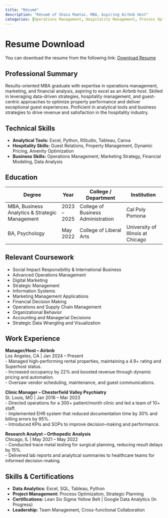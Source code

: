 ```yaml
---
title: "Résumé"
description: "Résumé of Shaza Mumtaz, MBA, Aspiring Airbnb Host"
categories: [Operations Management, Hospitality Management, Process Optimization, Hosting, Data Analysis]
---
```


# Resume Download

You can download the resume from the following link: <a href="resume/Shaza-Mumtaz-Resume.pdf" download>Download Resume</a>


## Professional Summary
Results-oriented MBA graduate with expertise in operations management, marketing, and financial analysis, aspiring to excel as an Airbnb host. Skilled in leveraging data-driven strategies, hospitality management, and guest-centric approaches to optimize property performance and deliver exceptional guest experiences. Proficient in analytical tools and business strategies to drive revenue and satisfaction in the hospitality industry.

## Technical Skills
- **Analytical Tools:** Excel, Python, RStudio, Tableau, Canva  
- **Hospitality Skills:** Guest Relations, Property Management, Dynamic Pricing, Amenity Optimization  
- **Business Skills:** Operations Management, Marketing Strategy, Financial Modeling, Data Analysis  

## Education
| Degree                                      | Year     | College / Department                  | Institution                     |
|---------------------------------------------|----------|---------------------------------------|---------------------------------|
| MBA, Business Analytics & Strategic Management | 2023 – 2025 | College of Business Administration | Cal Poly Pomona                |
| BA, Psychology                              | May 2022 | College of Liberal Arts             | University of Illinois at Chicago |

## Relevant Coursework
- Social Impact Responsibility & International Business  
- Advanced Operations Management  
- Digital Marketing  
- Strategic Management  
- Information Systems  
- Marketing Management Applications  
- Financial Decision Making  
- Operations and Supply Chain Management  
- Organizational Behavior  
- Accounting and Managerial Decisions  
- Strategic Data Wrangling and Visualization  

## Work Experience
**Manager/Host – Airbnb**  
Los Angeles, CA | Jan 2024 – Present  
- Managed high-performing rental properties, maintaining a 4.9+ rating and Superhost status.  
- Increased occupancy by 22% and boosted revenue through dynamic pricing and automation.  
- Oversaw vendor scheduling, maintenance, and guest communications.  

**Clinic Manager – Chesterfield Valley Psychiatry**  
St. Louis, MO | Jan 2016 – Mar 2023  
- Directed operations for a 300+ patient/month clinic and led a team of 10+ staff.  
- Implemented EHR system that reduced documentation time by 30% and billing errors by 95%.  
- Introduced KPIs and SOPs to improve decision-making and performance.  

**Research Analyst – Orthopedic Analysis**  
Chicago, IL | May 2021 – May 2022  
- Conducted trace metal testing for surgical planning, reducing result delays by 15%.  
- Delivered lab reports and analytical summaries to healthcare teams for informed decision-making.  

## Skills & Certifications
- **Data Analytics:** Excel, SQL, Tableau, Python  
- **Project Management:** Process Optimization, Strategic Planning  
- **Certifications:** Lean Six Sigma Yellow Belt | Google Data Analytics (In Progress)  
- **Leadership:** Team Management, Cross-functional Collaboration